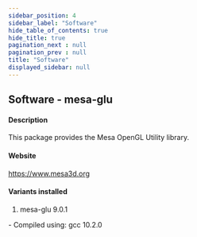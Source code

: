 ```yaml
---
sidebar_position: 4
sidebar_label: "Software"
hide_table_of_contents: true
hide_title: true
pagination_next : null
pagination_prev : null
title: "Software"
displayed_sidebar: null
---
```


## Software - mesa-glu


#### Description
This package provides the Mesa OpenGL Utility library.

#### Website
https://www.mesa3d.org

#### Variants installed
1. mesa-glu 9.0.1
<div class="ul-circle">
    - Compiled using: gcc 10.2.0
</div>

